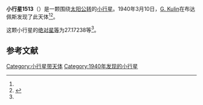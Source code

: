 {{Infobox planet
| bgcolour = #FFFFC0
| name = 1513 Matra
| symbol = 
| image = 
| caption = 
| discovery = yes
| discovery_ref = 
| discoverer = [[G._Kulin|G. Kulin]]
| discovery_site = [[布达佩斯|布达佩斯]] 
| discovered = 1940年3月10日
| designations = yes
| mp_name = 
| named_after = 
| alt_names = 1940 EB/ 1940 EO
| mp_category = [[主带小行星|主带小行星]]
| orbit_ref = <ref name="a">[http://ssd.jpl.nasa.gov/sbdb.cgi?sstr=1513 1513 Matra] {{Wayback|url=http://ssd.jpl.nasa.gov/sbdb.cgi?sstr=1513 |date=20210717070724 }}，小行星數據庫瀏覽器（JPL Small-Body Database Browser）－[[美国国家航空航天局|美国国家航空航天局]]喷气推进实验室</ref>
| epoch = 2456400.5 (2013年4月18日更新)
| aphelion = {{convert|2.4094307|AU|km|3|abbr=on|lk=out}}
| perihelion = {{convert|1.9748483|AU|km|3|abbr=on}}
| semimajor = {{convert|2.1921395|AU|km|3|abbr=on}}
| eccentricity = 0.0991229
| period = 1185.497688 [[日|日]]<br />3.25[[儒略年|儒略年]]
| avg_speed = 
| inclination = 3.97642
| asc_node = 136.23760
| mean_anomaly = 
| arg_peri = 27.17238
| satellites = 
| physical_characteristics = yes
| dimensions = 
| mass = 
| density = 
| surface_grav = 
| escape_velocity = 
| sidereal_day = 
| axial_tilt = 
| pole_ecliptic_lat = 
| pole_ecliptic_lon = 
| albedo = 
| temperatures= 
| temp_name1 = 
| mean_temp_1 = 
| max_temp_1 = 
| temp_name2 = 
| max_temp_2 = 
| spectral_type = 
| abs_magnitude = 27.17238
}}

'''小行星1513'''（{{lang-en|1513 Matra}}）是一颗围绕[[太阳|太阳]][[公转|公转]]的[[小行星|小行星]]。1940年3月10日，[[G._Kulin|G. Kulin]]在布达佩斯发现了此天体<ref name="a" /><ref>{{cite news|title=小行星列表|url=http://cfa-www.harvard.edu/iau/lists/NumberedMPs.txt|accessdate=2013-07-08|newspaper=哈佛大学|archive-date=2008-05-17|archive-url=https://web.archive.org/web/20080517010638/http://cfa-www.harvard.edu/iau/lists/NumberedMPs.txt|dead-url=no}}</ref>。

这颗小行星的[[绝对星等|绝对星等]]为27.17238等<ref name="a" />。

==参考文献==
{{reflist}}
{{Minor Planet Number|[[小行星1512|小行星1512]]|[[小行星1514|小行星1514]]}}

{{小天体}}

[[Category:小行星带天体|Category:小行星带天体]]
[[Category:1940年发现的小行星|Category:1940年发现的小行星]]

{{asteroid-stub}}